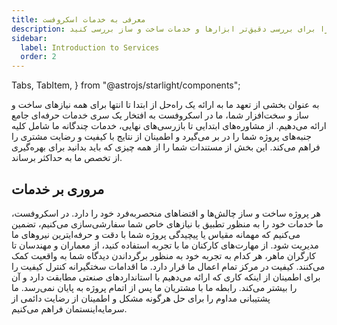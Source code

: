 ---
title: معرفی به خدمات اسکروفست
description: مستندات جامع اسکروفست را برای بررسی دقیق‌تر ابزارها و خدمات ساخت و ساز بررسی کنید.
sidebar:
  label: Introduction to Services
  order: 2
---

  Tabs,
  TabItem,
} from "@astrojs/starlight/components";

به عنوان بخشی از تعهد ما به ارائه یک راه‌حل از ابتدا تا انتها برای همه نیازهای ساخت و ساز و سخت‌افزار شما، ما در اسکروفست به افتخار یک سری خدمات حرفه‌ای جامع ارائه می‌دهیم. از مشاوره‌های ابتدایی تا بازرسی‌های نهایی، خدمات چند‌گانه ما شامل کلیه جنبه‌های پروژه شما را در بر می‌گیرد و اطمینان از نتایج با کیفیت و رضایت مشتری را فراهم می‌کند. این بخش از مستندات شما را از همه چیزی که باید بدانید برای بهره‌گیری از تخصص ما به حداکثر برساند.

## مروری بر خدمات

<Tabs>
  <TabItem label="راه‌حل‌های سفارشی">
    هر پروژه ساخت و ساز چالش‌ها و اقتضاهای منحصربه‌فرد خود را دارد. در اسکروفست، ما خدمات خود را به منظور تطبیق با نیازهای خاص شما سفارشی‌سازی می‌کنیم، تضمین می‌کنیم که مهمانه مقیاس یا پیچیدگی پروژه شما با دقت و حرفه‌ایترین نیروهای ما مدیریت شود.
  </TabItem>
  <TabItem label="تیم متخصص">
    از مهارت‌های کارکنان ما با تجربه استفاده کنید، از معماران و مهندسان تا کارگران ماهر، هر کدام به تجربه خود به منظور برگرداندن دیدگاه شما به واقعیت کمک می‌کنند.
  </TabItem>
   <TabItem label="تعهد به کیفیت">
    کیفیت در مرکز تمام اعمال ما قرار دارد. ما اقدامات سختگیرانه کنترل کیفیت را برای اطمینان از اینکه کاری که ارائه می‌دهیم با استانداردهای صنعتی مطابقت دارد و آن را بیشتر می‌کند.
  </TabItem>
   <TabItem label="پشتیبانی مداوم">
    رابطه ما با مشتریان ما پس از اتمام پروژه به پایان نمی‌رسد. ما پشتیبانی مداوم را برای حل هرگونه مشکل و اطمینان از رضایت دائمی از سرمایه‌اینستمان فراهم می‌کنیم.
  </TabItem>
</Tabs>